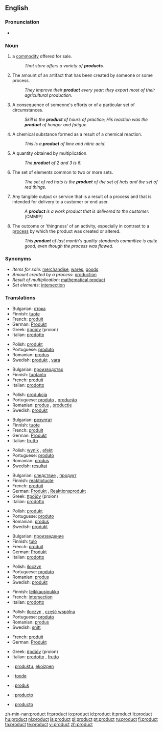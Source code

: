 ==English==

===Pronunciation===
*{{audio|en-us-product.ogg|Audio (US)}}

===Noun===
{{en-noun}}

# a [[commodity]] offered for sale.
#: ''That store offers a variety of '''products'''.''
# The amount of an artifact that has been created by someone or some process.
#: ''They improve their '''product''' every year; they export most of their agricultural production.''
# A consequence of someone's efforts or of a particular set of circumstances.
#: ''Skill is the '''product''' of hours of practice; His reaction was the '''product''' of hunger and fatigue.''
# A chemical substance formed as a result of a chemical reaction.
#: ''This is a '''product''' of lime and nitric acid.''
# {{math}} A quantity obtained by multiplication.
#: ''The '''product''' of 2 and 3 is 6.''
# The set of elements common to two or more sets.
#: ''The set of red hats is the '''product''' of the set of hats and the set of red things.''
# Any tangible output or service that is a result of a process and that is intended for delivery to a customer or end user.
#: ''A '''product''' is a work product that is delivered to the customer.'' [CMMI®]
# The outcome or 'thingness' of an activity, especially in contrast to a [[process]] by which the product was created or altered.
#: ''This '''product''' of last month's quality standards committee is quite good, even though the process was flawed.''

===Synonyms===
*''Items for sale'': [[merchandise]], [[wares]], [[goods]]
*''Amount created by a process'': [[production]]
*''Result of multiplication'': [[mathematical product]]
*''Set elements'': [[intersection]]

===Translations===
{{rfc-level|Translations at L3+ (AutoFormat would have corrected level of Synonyms)}}
{{trans-top|commodity for sale}}
*Bulgarian: [[стока]] {{f}}
*Finnish: [[tuote]]
*French: [[produit]] {{m}}
*German: [[Produkt]] {{n}}
*Greek: [[προϊόν]] (proion) {{n}}
*Italian: [[prodotto]] {{m}}
{{trans-mid}}
*Polish: [[produkt]] {{m}}
*Portuguese: [[produto]] {{m}}
*Romanian: [[produs]] {{n}}
*Swedish: [[produkt]] {{c}}, [[vara]] {{c}}
{{trans-bottom}}

{{trans-top|amount created by a process}}
*Bulgarian: [[производство]] {{n}}
*Finnish: [[tuotanto]]
*French: [[produit]] {{m}}
*Italian: [[prodotto]] {{m}}
{{trans-mid}}
*Polish: [[produkcja]] {{f}}
*Portuguese: [[produto]] {{m}}, [[produção]] {{f}}
*Romanian: [[produs]] {{n}}, [[producţie]] {{f}}
*Swedish: [[produkt]] {{c}}
{{trans-bottom}}

{{trans-top|consequence of efforts}}
*Bulgarian: [[резултат]] {{m}}
*Finnish: [[tuote]]
*French: [[produit]] {{m}}
*German: [[Produkt]] {{n}}
*Italian: [[frutto]] {{m}}
{{trans-mid}}
*Polish: [[wynik]] {{m}}, [[efekt]] {{m}}
*Portuguese: [[produto]] {{m}}
*Romanian: [[produs]] {{n}}
*Swedish: [[resultat]] {{n}}
{{trans-bottom}}

{{trans-top|result of chemical reaction}}
*Bulgarian: [[следствие]] {{n}}, [[продукт]] {{m}}
*Finnish: [[reaktiotuote]]
*French: [[produit]] {{m}}
*German: [[Produkt]] {{n}}, [[Reaktionsprodukt]] {{n}}
*Greek: [[προϊόν]] (proion) {{n}}
*Italian: [[prodotto]] {{m}}
{{trans-mid}}
*Polish: [[produkt]] {{m}}
*Portuguese: [[produto]] {{m}}
*Romanian: [[produs]] {{n}}
*Swedish: [[produkt]] {{c}}
{{trans-bottom}}

{{trans-top|multiplication result}}
*Bulgarian: [[произведение]] {{n}}
*Finnish: [[tulo]]
*French: [[produit]] {{m}}
*German: [[Produkt]] {{n}}
*Italian: [[prodotto]] {{m}}
{{trans-mid}}
*Polish: [[iloczyn]] {{m}}
*Portuguese: [[produto]] {{m}}
*Romanian: [[produs]] {{n}}
*Swedish: [[produkt]] {{c}}
{{trans-bottom}}

{{trans-top|set elements}}
*Finnish: [[leikkausjoukko]]
*French: [[intersection]] {{f}}
*Italian: [[prodotto]] {{m}}
{{trans-mid}}
*Polish: [[iloczyn]] {{m}}, [[część wspólna]] {{f}}
*Portuguese: [[produto]] {{m}}
*Romanian: [[produs]] {{n}}
*Swedish: [[snitt]] {{n}}
{{trans-bottom}}

{{trans-top|any tangible output}}
*French: [[produit]] {{m}}
*German: [[Produkt]] {{n}}
{{trans-mid}}
*Greek: [[προϊόν]] (proion) {{n}}
*Italian: [[prodotto]] {{m}}, [[frutto]] {{m}}
{{trans-bottom}}

{{checktrans}}
{{trans-top|Translations to be categorised}}
*{{ttbc|Basque}}: [[produktu]], [[ekoizpen]]
*{{ttbc|Estonian}}: [[toode]]
*{{ttbc|Indonesian}}: [[produk]]
{{trans-mid}}
*{{ttbc|Interlingua}}: [[producto]]
*{{ttbc|Spanish}}: [[producto]] {{m}}
{{trans-bottom}}

[[zh-min-nan:product]]
[[fr:product]]
[[io:product]]
[[id:product]]
[[it:product]]
[[lt:product]]
[[hu:product]]
[[nl:product]]
[[ja:product]]
[[pl:product]]
[[pt:product]]
[[ru:product]]
[[fi:product]]
[[ta:product]]
[[te:product]]
[[vi:product]]
[[zh:product]]